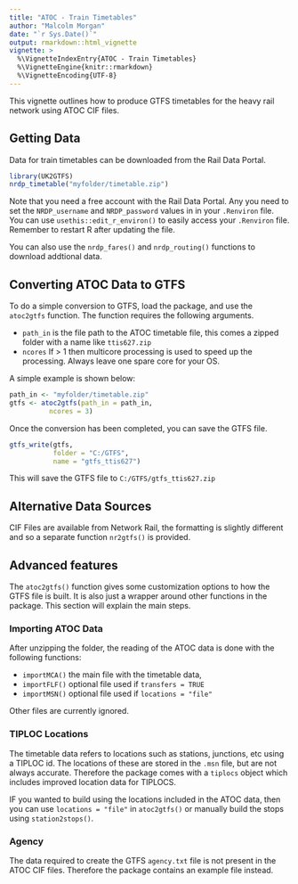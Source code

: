 ```yaml
---
title: "ATOC - Train Timetables"
author: "Malcolm Morgan"
date: "`r Sys.Date()`"
output: rmarkdown::html_vignette
vignette: >
  %\VignetteIndexEntry{ATOC - Train Timetables}
  %\VignetteEngine{knitr::rmarkdown}
  %\VignetteEncoding{UTF-8}
---
```


This vignette outlines how to produce GTFS timetables for the heavy rail network using ATOC CIF files.

## Getting Data

Data for train timetables can be downloaded from the Rail Data Portal.

```r
library(UK2GTFS)
nrdp_timetable("myfolder/timetable.zip")
```

Note that you need a free account with the Rail Data Portal. Any you need to set the `NRDP_username` and `NRDP_password` values in in your `.Renviron` file. You can use `usethis::edit_r_environ()` to easily access your `.Renviron` file. Remember to restart R after updating the file.

You can also use the `nrdp_fares()` and `nrdp_routing()` functions to download addtional data. 

## Converting ATOC Data to GTFS

To do a simple conversion to GTFS, load the package, and use the `atoc2gtfs` function. The function requires the following arguments.

* `path_in` is the file path to the ATOC timetable file, this comes a zipped folder with a name like `ttis627.zip`
* `ncores` If > 1 then multicore processing is used to speed up the processing. Always leave one spare core for your OS.

A simple example is shown below:

```r

path_in <- "myfolder/timetable.zip"
gtfs <- atoc2gtfs(path_in = path_in,
          ncores = 3)
```

Once the conversion has been completed, you can save the GTFS file.

```r
gtfs_write(gtfs, 
           folder = "C:/GTFS",
           name = "gtfs_ttis627")

```

This will save the GTFS file to `C:/GTFS/gtfs_ttis627.zip`

## Alternative Data Sources

CIF Files are available from Network Rail, the formatting is slightly different and so a separate function `nr2gtfs()` is provided.

## Advanced features

The `atoc2gtfs()` function gives some customization options to how the GTFS file is built. It is also just a wrapper around other functions in the package. This section will explain the main steps.

### Importing ATOC Data

After unzipping the folder, the reading of the ATOC data is done with the following functions:


* `importMCA()` the main file with the timetable data, 
* `importFLF()` optional file used if `transfers = TRUE`
* `importMSN()` optional file used if `locations = "file"`

Other files are currently ignored.

### TIPLOC Locations

The timetable data refers to locations such as stations, junctions, etc using a TIPLOC id. The locations of these are stored in the `.msn` file, but are not always accurate. Therefore the package comes with a `tiplocs` object which includes improved location data for TIPLOCS.

IF you wanted to build using the locations included in the ATOC data, then you can use `locations = "file"` in `atoc2gtfs()` or manually build the stops using `station2stops()`.


### Agency 

The data required to create the GTFS `agency.txt` file is not present in the ATOC CIF files. Therefore the package contains an example file instead.
